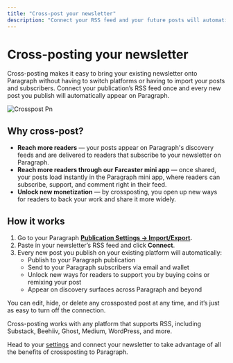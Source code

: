 ```yaml
---
title: "Cross-post your newsletter"
description: "Connect your RSS feed and your future posts will automatically publish to Paragraph, reaching more readers and growing your earnings with no extra effort."
---
```


# **Cross-posting your newsletter**

Cross-posting makes it easy to bring your existing newsletter onto Paragraph without having to switch platforms or having to import your posts and subscribers. Connect your publication’s RSS feed once and every new post you publish will automatically appear on Paragraph.

![Crosspost Pn](/images/crosspost.png)

## **Why cross-post?**

- **Reach more readers** — your posts appear on Paragraph's discovery feeds and are delivered to readers that subscribe to your newsletter on Paragraph.
- **Reach more readers through our Farcaster mini app** — once shared, your posts load instantly in the Paragraph mini app, where readers can subscribe, support, and comment right in their feed.
- **Unlock new monetization** — by crossposting, you open up new ways for readers to back your work and share it more widely.

## **How it works**

1. Go to your Paragraph [**Publication Settings → Import/Export**](https://paragraph.com/settings/publication/import-export)**.**
2. Paste in your newsletter’s RSS feed and click **Connect**.
3. Every new post you publish on your existing platform will automatically:
   - Publish to your Paragraph publication
   - Send to your Paragraph subscribers via email and wallet
   - Unlock new ways for readers to support you by buying coins or remixing your post
   - Appear on discovery surfaces across Paragraph and beyond

You can edit, hide, or delete any crossposted post at any time, and it’s just as easy to turn off the connection.

Cross-posting works with any platform that supports RSS, including Substack, Beehiiv, Ghost, Medium, WordPress, and more.

Head to your [settings](https://paragraph.com/settings/publication/import-export) and connect your newsletter to take advantage of all the benefits of crossposting to Paragraph.